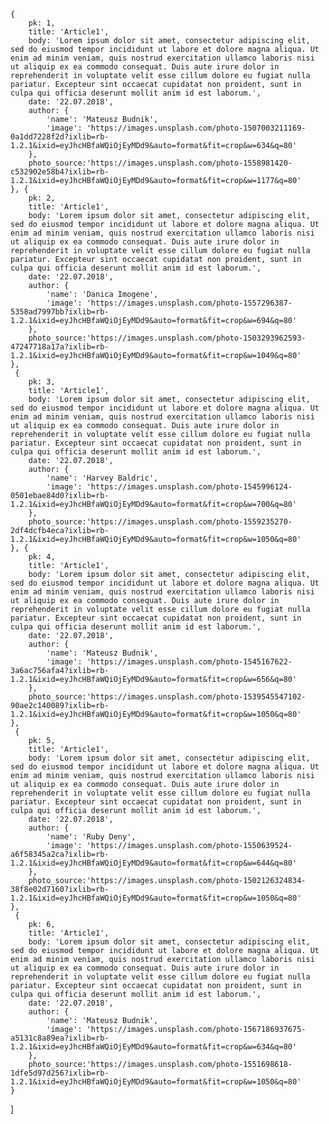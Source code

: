 
<Meta title="Components|ArticleList" component={ArticleList}/>

    {
        pk: 1,
        title: 'Article1',
        body: 'Lorem ipsum dolor sit amet, consectetur adipiscing elit, sed do eiusmod tempor incididunt ut labore et dolore magna aliqua. Ut enim ad minim veniam, quis nostrud exercitation ullamco laboris nisi ut aliquip ex ea commodo consequat. Duis aute irure dolor in reprehenderit in voluptate velit esse cillum dolore eu fugiat nulla pariatur. Excepteur sint occaecat cupidatat non proident, sunt in culpa qui officia deserunt mollit anim id est laborum.',
        date: '22.07.2018',
        author: {
            'name': 'Mateusz Budnik',
            'image': 'https://images.unsplash.com/photo-1507003211169-0a1dd7228f2d?ixlib=rb-1.2.1&ixid=eyJhcHBfaWQiOjEyMDd9&auto=format&fit=crop&w=634&q=80'
        },
        photo_source:'https://images.unsplash.com/photo-1558981420-c532902e58b4?ixlib=rb-1.2.1&ixid=eyJhcHBfaWQiOjEyMDd9&auto=format&fit=crop&w=1177&q=80'
    }, {
        pk: 2,
        title: 'Article1',
        body: 'Lorem ipsum dolor sit amet, consectetur adipiscing elit, sed do eiusmod tempor incididunt ut labore et dolore magna aliqua. Ut enim ad minim veniam, quis nostrud exercitation ullamco laboris nisi ut aliquip ex ea commodo consequat. Duis aute irure dolor in reprehenderit in voluptate velit esse cillum dolore eu fugiat nulla pariatur. Excepteur sint occaecat cupidatat non proident, sunt in culpa qui officia deserunt mollit anim id est laborum.',
        date: '22.07.2018',
        author: {
            'name': 'Danica Imogene',
            'image': 'https://images.unsplash.com/photo-1557296387-5358ad7997bb?ixlib=rb-1.2.1&ixid=eyJhcHBfaWQiOjEyMDd9&auto=format&fit=crop&w=694&q=80'
        },
        photo_source:'https://images.unsplash.com/photo-1503293962593-47247718a17a?ixlib=rb-1.2.1&ixid=eyJhcHBfaWQiOjEyMDd9&auto=format&fit=crop&w=1049&q=80'
    },
     {
        pk: 3,
        title: 'Article1',
        body: 'Lorem ipsum dolor sit amet, consectetur adipiscing elit, sed do eiusmod tempor incididunt ut labore et dolore magna aliqua. Ut enim ad minim veniam, quis nostrud exercitation ullamco laboris nisi ut aliquip ex ea commodo consequat. Duis aute irure dolor in reprehenderit in voluptate velit esse cillum dolore eu fugiat nulla pariatur. Excepteur sint occaecat cupidatat non proident, sunt in culpa qui officia deserunt mollit anim id est laborum.',
        date: '22.07.2018',
        author: {
            'name': 'Harvey Baldric',
            'image': 'https://images.unsplash.com/photo-1545996124-0501ebae84d0?ixlib=rb-1.2.1&ixid=eyJhcHBfaWQiOjEyMDd9&auto=format&fit=crop&w=700&q=80'
        },
        photo_source:'https://images.unsplash.com/photo-1559235270-2df4dcfb4eca?ixlib=rb-1.2.1&ixid=eyJhcHBfaWQiOjEyMDd9&auto=format&fit=crop&w=1050&q=80'
    }, {
        pk: 4,
        title: 'Article1',
        body: 'Lorem ipsum dolor sit amet, consectetur adipiscing elit, sed do eiusmod tempor incididunt ut labore et dolore magna aliqua. Ut enim ad minim veniam, quis nostrud exercitation ullamco laboris nisi ut aliquip ex ea commodo consequat. Duis aute irure dolor in reprehenderit in voluptate velit esse cillum dolore eu fugiat nulla pariatur. Excepteur sint occaecat cupidatat non proident, sunt in culpa qui officia deserunt mollit anim id est laborum.',
        date: '22.07.2018',
        author: {
            'name': 'Mateusz Budnik',
            'image': 'https://images.unsplash.com/photo-1545167622-3a6ac756afa4?ixlib=rb-1.2.1&ixid=eyJhcHBfaWQiOjEyMDd9&auto=format&fit=crop&w=656&q=80'
        },
        photo_source:'https://images.unsplash.com/photo-1539545547102-90ae2c140089?ixlib=rb-1.2.1&ixid=eyJhcHBfaWQiOjEyMDd9&auto=format&fit=crop&w=1050&q=80'
    },
     {
        pk: 5,
        title: 'Article1',
        body: 'Lorem ipsum dolor sit amet, consectetur adipiscing elit, sed do eiusmod tempor incididunt ut labore et dolore magna aliqua. Ut enim ad minim veniam, quis nostrud exercitation ullamco laboris nisi ut aliquip ex ea commodo consequat. Duis aute irure dolor in reprehenderit in voluptate velit esse cillum dolore eu fugiat nulla pariatur. Excepteur sint occaecat cupidatat non proident, sunt in culpa qui officia deserunt mollit anim id est laborum.',
        date: '22.07.2018',
        author: {
            'name': 'Ruby Deny',
            'image': 'https://images.unsplash.com/photo-1550639524-a6f58345a2ca?ixlib=rb-1.2.1&ixid=eyJhcHBfaWQiOjEyMDd9&auto=format&fit=crop&w=644&q=80'
        },
        photo_source:'https://images.unsplash.com/photo-1502126324834-38f8e02d7160?ixlib=rb-1.2.1&ixid=eyJhcHBfaWQiOjEyMDd9&auto=format&fit=crop&w=1050&q=80'
    },
     {
        pk: 6,
        title: 'Article1',
        body: 'Lorem ipsum dolor sit amet, consectetur adipiscing elit, sed do eiusmod tempor incididunt ut labore et dolore magna aliqua. Ut enim ad minim veniam, quis nostrud exercitation ullamco laboris nisi ut aliquip ex ea commodo consequat. Duis aute irure dolor in reprehenderit in voluptate velit esse cillum dolore eu fugiat nulla pariatur. Excepteur sint occaecat cupidatat non proident, sunt in culpa qui officia deserunt mollit anim id est laborum.',
        date: '22.07.2018',
        author: {
            'name': 'Mateusz Budnik',
            'image': 'https://images.unsplash.com/photo-1567186937675-a5131c8a89ea?ixlib=rb-1.2.1&ixid=eyJhcHBfaWQiOjEyMDd9&auto=format&fit=crop&w=634&q=80'
        },
        photo_source:'https://images.unsplash.com/photo-1551698618-1dfe5d97d256?ixlib=rb-1.2.1&ixid=eyJhcHBfaWQiOjEyMDd9&auto=format&fit=crop&w=1050&q=80'
    }
]



<Story name="default">
    <ArticleList articles={articles}/>
</Story>
